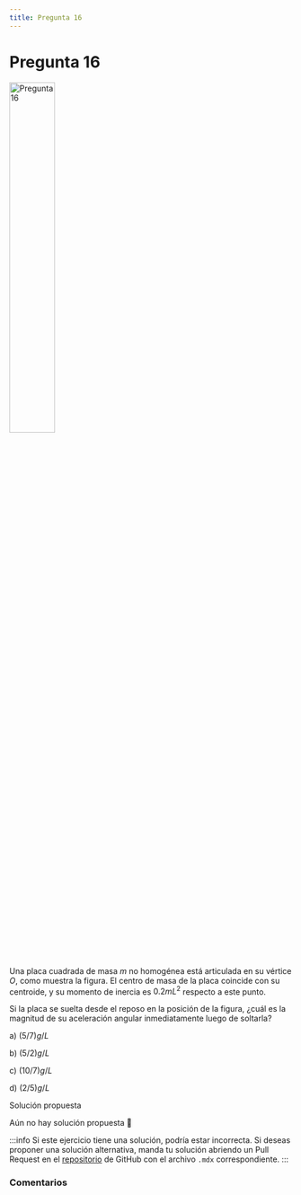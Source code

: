 ```yaml
---
title: Pregunta 16
---
```



# Pregunta 16

<Image
  src="science/dynamics/exercises/2024-2/p16/image.png"
  alt="Pregunta 16"
  width="40%"
/>

Una placa cuadrada de masa $m$ no homogénea está articulada en su vértice $O$, como muestra la figura. El centro de masa de la placa coincide con su centroide, y su momento de inercia es $0.2 mL^2$ respecto a este punto.

Si la placa se suelta desde el reposo en la posición de la figura, ¿cuál es la magnitud de su aceleración angular inmediatamente luego de soltarla?

a) $(5 / 7) g/L$

b) $(5 / 2) g/L$

c) $(10 / 7) g/L$

d) $(2 / 5) g/L$

<MDXDetails>
<summary>Solución propuesta</summary>

Aún no hay solución propuesta 🥲

:::info
Si este ejercicio tiene una solución, podría estar incorrecta. Si deseas proponer una solución alternativa, manda tu solución abriendo
un Pull Request en el [repositorio](https://github.com/crow-rojas/apuntes-fundamentals/pulls) de GitHub con el archivo
`.mdx` correspondiente.
:::

</MDXDetails>

### Comentarios

<Disqus
  url="https://crow-rojas.github.io/apuntes-fundamentals/docs/science/dynamics/exercises/2024-2/p16"
  identifier="docs/science/dynamics/exercises/2024-2/p16"
  title="2024-2 Dinámica - Pregunta 16"
/>
